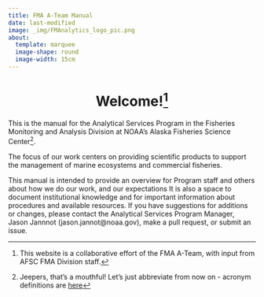 ```yaml
---
title: FMA A-Team Manual
date: last-modified
image: _img/FMAnalytics_logo_pic.png
about:
  template: marquee
  image-shape: round
  image-width: 15cm
---
```

<center><H1> Welcome![^1]</center>

This is the manual for the Analytical Services Program in the Fisheries Monitoring and Analysis Division at NOAA's Alaska Fisheries Science Center[^2].

The focus of our work centers on providing scientific products to support the management of marine ecosystems and commercial fisheries.

This manual is intended to provide an overview for Program staff and others about how we do our work, and our expectations It is also a space to document institutional knowledge and for important information about procedures and available resources. If you have suggestions for additions or changes, please contact the Analytical Services Program Manager, Jason Jannnot (jason.jannot\@noaa.gov),  make a pull request, or submit an issue.


[^1]:This website is a collaborative effort of the FMA A-Team, with input from AFSC FMA Division staff.
[^2]:Jeepers, that's a mouthful!  Let's just abbreviate from now on - acronym definitions  are [here](999-acronyms.qmd#sec-acronyms)
